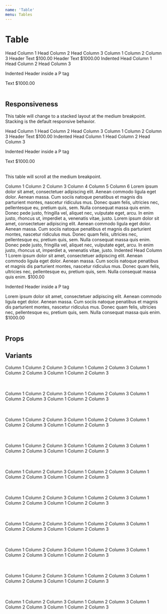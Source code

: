 ```yaml
---
name: 'Table'
menu: Tables
---
```




# Table

<Playground>
  <Table>
    <TableHead>
      <TableCell>Head Column 1</TableCell>
      <TableCell>Head Column 2</TableCell>
      <TableCell>Head Column 3</TableCell>
    </TableHead>
    <TableRow>
      <TableCell>Column 1</TableCell>
      <TableCell>Column 2</TableCell>
      <TableCell>Column 3</TableCell>
    </TableRow>
    <TableRow>
      <TableCell head={true}>Header</TableCell>
      <TableCell>Text</TableCell>
      <TableCell format="number">$100.00</TableCell>
    </TableRow>
    <TableRow>
      <TableCell head={true}>Header</TableCell>
      <TableCell>Text</TableCell>
      <TableCell format="number">$1000.00</TableCell>
    </TableRow>
    <TableHead indent={true}>
      <TableCell>Indented Head Column 1</TableCell>
      <TableCell>Head Column 2</TableCell>
      <TableCell>Head Column 3</TableCell>
    </TableHead>
    <TableRow indent={true}>
      <TableCell head={true}>
        <p>Indented Header inside a P tag</p>
      </TableCell>
      <TableCell>Text</TableCell>
      <TableCell format="number">$1000.00</TableCell>
    </TableRow>
  </Table>
</Playground>

## Responsiveness

<FullscreenDemo variant="dark" of={Table} title="Table">
  <Section padded={false}>
    <p style={{ marginTop: 0, color: 'white' }}>
      This table will change to a stacked layout at the medium breakpoint.  Stacking is the default responsive behavior.
    </p>
  </Section>
  <Table breakpoint="medium">
    <TableHead>
      <TableCell>Head Column 1</TableCell>
      <TableCell>Head Column 2</TableCell>
      <TableCell>Head Column 3</TableCell>
    </TableHead>
    <TableRow>
      <TableCell>Column 1</TableCell>
      <TableCell>Column 2</TableCell>
      <TableCell>Column 3</TableCell>
    </TableRow>
    <TableRow>
      <TableCell head={true}>Header</TableCell>
      <TableCell>Text</TableCell>
      <TableCell format="number">$100.00</TableCell>
    </TableRow>
    <TableHead indent={true}>
      <TableCell>Indented Head Column 1</TableCell>
      <TableCell>Head Column 2</TableCell>
      <TableCell>Head Column 3</TableCell>
    </TableHead>
    <TableRow indent={true}>
      <TableCell head={true}>
        <p>Indented Header inside a P tag</p>
      </TableCell>
      <TableCell>Text</TableCell>
      <TableCell format="number">$1000.00</TableCell>
    </TableRow>
  </Table>
  <Section padded={false}>
    <p style={{ color: 'white' }}>
      This table will scroll at the medium breakpoint.
    </p>
  </Section>
  <Table breakpoint="medium" responsive="scroll">
    <TableHead>
      <TableCell>Column 1</TableCell>
      <TableCell>Column 2</TableCell>
      <TableCell>Column 3</TableCell>
      <TableCell>Column 4</TableCell>
      <TableCell>Column 5</TableCell>
      <TableCell>Column 6</TableCell>
    </TableHead>
    <TableRow>
      <TableCell>Lorem ipsum dolor sit amet, consectetuer adipiscing elit.</TableCell>
      <TableCell>Aenean commodo ligula eget dolor. Aenean massa.</TableCell>
      <TableCell>Cum sociis natoque penatibus et magnis dis parturient montes, nascetur ridiculus mus.</TableCell>
      <TableCell>Donec quam felis, ultricies nec, pellentesque eu, pretium quis, sem. Nulla consequat massa quis enim.</TableCell>
      <TableCell>Donec pede justo, fringilla vel, aliquet nec, vulputate eget, arcu.</TableCell>
      <TableCell>In enim justo, rhoncus ut, imperdiet a, venenatis vitae, justo.</TableCell>
    </TableRow>
    <TableRow>
      <TableCell head={true}>Lorem ipsum dolor sit amet, consectetuer adipiscing elit.</TableCell>
      <TableCell>Aenean commodo ligula eget dolor. Aenean massa.</TableCell>
      <TableCell>Cum sociis natoque penatibus et magnis dis parturient montes, nascetur ridiculus mus.</TableCell>
      <TableCell>Donec quam felis, ultricies nec, pellentesque eu, pretium quis, sem. Nulla consequat massa quis enim.</TableCell>
      <TableCell>Donec pede justo, fringilla vel, aliquet nec, vulputate eget, arcu.</TableCell>
      <TableCell>In enim justo, rhoncus ut, imperdiet a, venenatis vitae, justo.</TableCell>
    </TableRow>
    <TableHead indent={true}>
      <TableCell>Indented Head Column 1</TableCell>
      <TableCell>Lorem ipsum dolor sit amet, consectetuer adipiscing elit.</TableCell>
      <TableCell>Aenean commodo ligula eget dolor. Aenean massa.</TableCell>
      <TableCell>Cum sociis natoque penatibus et magnis dis parturient montes, nascetur ridiculus mus.</TableCell>
      <TableCell>Donec quam felis, ultricies nec, pellentesque eu, pretium quis, sem. Nulla consequat massa quis enim.</TableCell>
      <TableCell format="number">$100.00</TableCell>
    </TableHead>
    <TableRow indent={true}>
      <TableCell head={true}>
        <p>Indented Header inside a P tag</p>
      </TableCell>
      <TableCell>Lorem ipsum dolor sit amet, consectetuer adipiscing elit.</TableCell>
      <TableCell>Aenean commodo ligula eget dolor. Aenean massa.</TableCell>
      <TableCell>Cum sociis natoque penatibus et magnis dis parturient montes, nascetur ridiculus mus.</TableCell>
      <TableCell>Donec quam felis, ultricies nec, pellentesque eu, pretium quis, sem. Nulla consequat massa quis enim.</TableCell>
      <TableCell format="number">$1000.00</TableCell>
    </TableRow>
  </Table>
</FullscreenDemo>

## Props

<PropsTable of={Table} />

## Variants

<Playground>
  <Table variant="primary">
    <TableHead>
      <TableCell>Column 1</TableCell>
      <TableCell>Column 2</TableCell>
      <TableCell>Column 3</TableCell>
    </TableHead>
    <TableRow>
      <TableCell>Column 1</TableCell>
      <TableCell>Column 2</TableCell>
      <TableCell>Column 3</TableCell>
    </TableRow>
    <TableRow>
      <TableCell>Column 1</TableCell>
      <TableCell>Column 2</TableCell>
      <TableCell>Column 3</TableCell>
    </TableRow>
    <TableRow>
      <TableCell>Column 1</TableCell>
      <TableCell>Column 2</TableCell>
      <TableCell>Column 3</TableCell>
    </TableRow>
  </Table>
  <br/>
  <Table variant="secondary">
    <TableHead>
      <TableCell>Column 1</TableCell>
      <TableCell>Column 2</TableCell>
      <TableCell>Column 3</TableCell>
    </TableHead>
    <TableRow>
      <TableCell>Column 1</TableCell>
      <TableCell>Column 2</TableCell>
      <TableCell>Column 3</TableCell>
    </TableRow>
    <TableRow>
      <TableCell>Column 1</TableCell>
      <TableCell>Column 2</TableCell>
      <TableCell>Column 3</TableCell>
    </TableRow>
    <TableRow>
      <TableCell>Column 1</TableCell>
      <TableCell>Column 2</TableCell>
      <TableCell>Column 3</TableCell>
    </TableRow>
  </Table>
  <br/>
  <Table variant="tertiary">
    <TableHead>
      <TableCell>Column 1</TableCell>
      <TableCell>Column 2</TableCell>
      <TableCell>Column 3</TableCell>
    </TableHead>
    <TableRow>
      <TableCell>Column 1</TableCell>
      <TableCell>Column 2</TableCell>
      <TableCell>Column 3</TableCell>
    </TableRow>
    <TableRow>
      <TableCell>Column 1</TableCell>
      <TableCell>Column 2</TableCell>
      <TableCell>Column 3</TableCell>
    </TableRow>
    <TableRow>
      <TableCell>Column 1</TableCell>
      <TableCell>Column 2</TableCell>
      <TableCell>Column 3</TableCell>
    </TableRow>
  </Table>
  <br/>
  <Table variant="light">
    <TableHead>
      <TableCell>Column 1</TableCell>
      <TableCell>Column 2</TableCell>
      <TableCell>Column 3</TableCell>
    </TableHead>
    <TableRow>
      <TableCell>Column 1</TableCell>
      <TableCell>Column 2</TableCell>
      <TableCell>Column 3</TableCell>
    </TableRow>
    <TableRow>
      <TableCell>Column 1</TableCell>
      <TableCell>Column 2</TableCell>
      <TableCell>Column 3</TableCell>
    </TableRow>
    <TableRow>
      <TableCell>Column 1</TableCell>
      <TableCell>Column 2</TableCell>
      <TableCell>Column 3</TableCell>
    </TableRow>
  </Table>
  <br/>
  <Table variant="neutral">
    <TableHead>
      <TableCell>Column 1</TableCell>
      <TableCell>Column 2</TableCell>
      <TableCell>Column 3</TableCell>
    </TableHead>
    <TableRow>
      <TableCell>Column 1</TableCell>
      <TableCell>Column 2</TableCell>
      <TableCell>Column 3</TableCell>
    </TableRow>
    <TableRow>
      <TableCell>Column 1</TableCell>
      <TableCell>Column 2</TableCell>
      <TableCell>Column 3</TableCell>
    </TableRow>
    <TableRow>
      <TableCell>Column 1</TableCell>
      <TableCell>Column 2</TableCell>
      <TableCell>Column 3</TableCell>
    </TableRow>
  </Table>
  <br/>
  <Table variant="dark">
    <TableHead>
      <TableCell>Column 1</TableCell>
      <TableCell>Column 2</TableCell>
      <TableCell>Column 3</TableCell>
    </TableHead>
    <TableRow>
      <TableCell>Column 1</TableCell>
      <TableCell>Column 2</TableCell>
      <TableCell>Column 3</TableCell>
    </TableRow>
    <TableRow>
      <TableCell>Column 1</TableCell>
      <TableCell>Column 2</TableCell>
      <TableCell>Column 3</TableCell>
    </TableRow>
    <TableRow>
      <TableCell>Column 1</TableCell>
      <TableCell>Column 2</TableCell>
      <TableCell>Column 3</TableCell>
    </TableRow>
  </Table>
  <br/>
  <Table variant="success">
    <TableHead>
      <TableCell>Column 1</TableCell>
      <TableCell>Column 2</TableCell>
      <TableCell>Column 3</TableCell>
    </TableHead>
    <TableRow>
      <TableCell>Column 1</TableCell>
      <TableCell>Column 2</TableCell>
      <TableCell>Column 3</TableCell>
    </TableRow>
    <TableRow>
      <TableCell>Column 1</TableCell>
      <TableCell>Column 2</TableCell>
      <TableCell>Column 3</TableCell>
    </TableRow>
    <TableRow>
      <TableCell>Column 1</TableCell>
      <TableCell>Column 2</TableCell>
      <TableCell>Column 3</TableCell>
    </TableRow>
  </Table>
  <br/>
  <Table variant="info">
    <TableHead>
      <TableCell>Column 1</TableCell>
      <TableCell>Column 2</TableCell>
      <TableCell>Column 3</TableCell>
    </TableHead>
    <TableRow>
      <TableCell>Column 1</TableCell>
      <TableCell>Column 2</TableCell>
      <TableCell>Column 3</TableCell>
    </TableRow>
    <TableRow>
      <TableCell>Column 1</TableCell>
      <TableCell>Column 2</TableCell>
      <TableCell>Column 3</TableCell>
    </TableRow>
    <TableRow>
      <TableCell>Column 1</TableCell>
      <TableCell>Column 2</TableCell>
      <TableCell>Column 3</TableCell>
    </TableRow>
  </Table>
  <br/>
  <Table variant="warning">
    <TableHead>
      <TableCell>Column 1</TableCell>
      <TableCell>Column 2</TableCell>
      <TableCell>Column 3</TableCell>
    </TableHead>
    <TableRow>
      <TableCell>Column 1</TableCell>
      <TableCell>Column 2</TableCell>
      <TableCell>Column 3</TableCell>
    </TableRow>
    <TableRow>
      <TableCell>Column 1</TableCell>
      <TableCell>Column 2</TableCell>
      <TableCell>Column 3</TableCell>
    </TableRow>
    <TableRow>
      <TableCell>Column 1</TableCell>
      <TableCell>Column 2</TableCell>
      <TableCell>Column 3</TableCell>
    </TableRow>
  </Table>
  <br/>
  <Table variant="danger">
    <TableHead>
      <TableCell>Column 1</TableCell>
      <TableCell>Column 2</TableCell>
      <TableCell>Column 3</TableCell>
    </TableHead>
    <TableRow>
      <TableCell>Column 1</TableCell>
      <TableCell>Column 2</TableCell>
      <TableCell>Column 3</TableCell>
    </TableRow>
    <TableRow>
      <TableCell>Column 1</TableCell>
      <TableCell>Column 2</TableCell>
      <TableCell>Column 3</TableCell>
    </TableRow>
    <TableRow>
      <TableCell>Column 1</TableCell>
      <TableCell>Column 2</TableCell>
      <TableCell>Column 3</TableCell>
    </TableRow>
  </Table>
</Playground>
